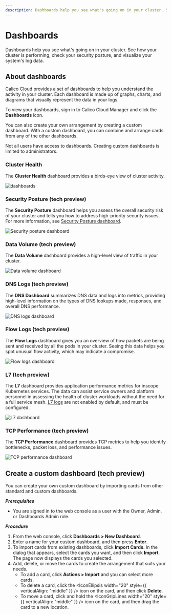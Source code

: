 ```yaml
---
description: Dashboards help you see what's going on in your cluster. See how your cluster is performing, check your security posture, and visualize your system's log data.
---
```



# Dashboards

Dashboards help you see what's going on in your cluster.
See how your cluster is performing, check your security posture, and visualize your system's log data.

## About dashboards

Calico Cloud provides a set of dashboards to help you understand the activity in your cluster.
Each dashboard is made up of graphs, charts, and diagrams that visually represent the data in your logs.

To view your dashboards, sign in to Calico Cloud Manager and click the <IconDashboard width="20" /> **Dashboards** icon.

You can also create your own arrangement by creating a custom dashboard.
With a custom dashboard, you can combine and arrange cards from any of the other dashboards.

Not all users have access to dashboards.
Creating custom dashboards is limited to administrators.

### Cluster Health

The **Cluster Health** dashboard provides a birds-eye view of cluster activity.

![dashboards](/img/calico-enterprise/dashboards.png)

### Security Posture (tech preview)

The **Security Posture** dashboard helps you assess the overall security risk of your cluster and tells you how to address high-priority security issues.
For more information, see [Security Posture dashboard](../threat/security-posture-overview.mdx).

![Security posture dashboard](/img/calico-cloud/security-posture-first.png)

### Data Volume (tech preview)

The **Data Volume** dashboard provides a high-level view of traffic in your cluster.

![Data volume dashboard](/img/calico-cloud/dashboard-data-volume.png)


### DNS Logs (tech preview)

The **DNS Dashboard** summarizes DNS data and logs into metrics, providing high-level information on the types of DNS lookups made, responses, and overall DNS performance.

![DNS logs dashboard](/img/calico-cloud/dashboard-dns-logs.png)

### Flow Logs (tech preview)

The **Flow Logs** dashboard gives you an overview of how packets are being sent and received by all the pods in your cluster.
Seeing this data helps you spot unusual flow activity, which may indicate a compromise.

![Flow logs dashboard](/img/calico-cloud/dashboard-flow-logs.png)

### L7 (tech preview)

The **L7**  dashboard provides application performance metrics for inscope Kubernetes services.
The data can assist service owners and platform personnel in assessing the health of cluster workloads without the need for a full service mesh.
[L7 logs](elastic/l7/configure.mdx) are not enabled by default, and must be configured.

![L7 dashboard](/img/calico-cloud/dashboard-l7.png)

### TCP Performance (tech preview)

The **TCP Performance** dashboard provides TCP metrics to help you identify bottlenecks, packet loss, and performance issues.

![TCP performance dashboard](/img/calico-cloud/dashboard-tcp-performance.png)

## Create a custom dashboard (tech preview)

You can create your own custom dashboard by importing cards from other standard and custom dashboards.

***Prerequisites***

* You are signed in to the web console as a user with the Owner, Admin, or Dashboards Admin role.

***Procedure***

1. From the web console, click **Dashboards > New Dashboard**.
1. Enter a name for your custom dashboard, and then press **Enter**.
1. To import cards from existing dashboards, click **Import Cards**.
   In the dialog that appears, select the cards you want, and then click **Import**.
   The page now displays the cards you selected.
1. Add, delete, or move the cards to create the arrangement that suits your needs.
   * To add a card, click **Actions > Import** and you can select more cards.
   * To delete a card, click the <IconEllipsis width="20" style={{ verticalAlign: "middle" }} /> icon on the card, and then click **Delete**.
   * To move a card, click and hold the <IconGripLines width="20" style={{ verticalAlign: "middle" }} /> icon on the card, and then drag the card to a new location.

